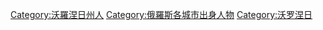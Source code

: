 [[Category:沃羅涅日州人|Category:沃羅涅日州人]]
[[Category:俄羅斯各城市出身人物|Category:俄羅斯各城市出身人物]]
[[Category:沃罗涅日|Category:沃罗涅日]]